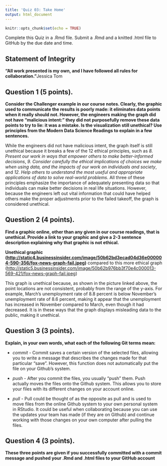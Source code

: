 ```yaml
---
title: 'Quiz 03: Take Home'
output: html_document
---
```


```r
knitr::opts_chunk$set(echo = TRUE)
```

Complete this Quiz in a .Rmd file. Submit a .Rmd and a knitted .html file to GitHub by the due date and time.

## Statement of Integrity

**“All work presented is my own, and I have followed all rules for collaboration.”**Jessica Tom



## Question 1 (5 points). 
**Consider the Challenger example in our course notes. Clearly, the graphic used to communicate the results is poorly made: it eliminates data points when it really should not. However, the engineers making the graph did not have “malicious intent:” they did not purposefully remove these data points to try to lie: it was a mistake. Is the visualization still unethical? Use principles from the Modern Data Science Readings to explain in a few sentences.**

While the engineers did not have malicious intent, the graph itself is still unethical because it breaks a few of the 12 ethical principles, such as *8. Present our work in ways that empower others to make better-informed decisions*, *9. Consider carefully the ethical implications of choices we make when using data, and the impacts of our work on individuals and society*, and *12. Help others to understand the most useful and appropriate applications of data to solve real-world problems*. All three of these principles emphasize the importance of adequately presenting data so that individuals can make better decisions in real life situations. However, because the engineers left out vital information that could have helped others make the proper adjustments prior to the failed takeoff, the graph is considered unethical.  



## Question 2 (4 points). 
**Find a graphic online, other than any given in our course readings, that is unethical. Provide a link to your graphic and give a 2-3 sentence description explaining why that graphic is not ethical.**

**Unethical graphic (<http://static4.businessinsider.com/image/50b62bd3ecad04d36e000004-590-356/fox-news-graph-fail.jpeg>)** compared to this more ethical graph (<http://static5.businessinsider.com/image/50b62b976bb3f70e4c000013-569-421/fox-news-graph-fail.jpeg>)

This graph is unethical because, as shown in the picture linked above, the point locations are not consistent, probably from the range of the y-axis. For example, March's unemployment rate of 8.8 percent is below November's unemployment rate of 8.6 percent, making it appear that the unemployment has increased in November compared to March, even though it had decreased. It is in these ways that the graph displays misleading data to the public, making it unethical.



## Question 3 (3 points). 
**Explain, in your own words, what each of the following Git terms mean:**

* *commit* - Commit saves a certain version of the selected files, allowing you to write a message that describes the changes made for that particular "save". However, this function does not automatically put the file on your Github's system.

* *push* - After you commit the files, you usually "push" them. Push actually moves the files onto the Github system. This allows you to store your files with its different changes on your account online.

* *pull* - Pull could be thought of as the opposite as pull and is used to move files from the online Github system to your own personal system in RStudio. It could be useful when collaborating because you can use the updates your team has made (if they are on Github) and continue working with those changes on your own computer after pulling the files. 



## Question 4 (3 points). 
**These three points are given if you successfully committed with a commit message and pushed your .Rmd and .html files to your GitHub account**
